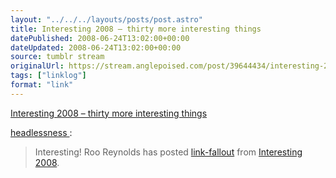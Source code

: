 ```yaml
---
layout: "../../../layouts/posts/post.astro"
title: Interesting 2008 – thirty more interesting things
datePublished: 2008-06-24T13:02:00+00:00
dateUpdated: 2008-06-24T13:02:00+00:00
source: tumblr stream
originalUrl: https://stream.anglepoised.com/post/39644434/interesting-2008-thirty-more-interesting-things
tags: ["linklog"]
format: "link"
---
```


[Interesting 2008 &#8211; thirty more interesting things][1]

<a href="http://headlessness.com/post/39642997/interesting-2008-thirty-more-interesting-things">
  headlessness
</a>
:

> Interesting! Roo Reynolds has posted <a href="http://www.rooreynolds.com/2008/06/23/interesting-2008-thirty-more-interesting-things/">link-fallout</a> from <a href="http://russelldavies.typepad.com/planning/interesting2008/index.html">Interesting 2008</a>.

[1]: http://www.rooreynolds.com/2008/06/23/interesting-2008-thirty-more-interesting-things/
